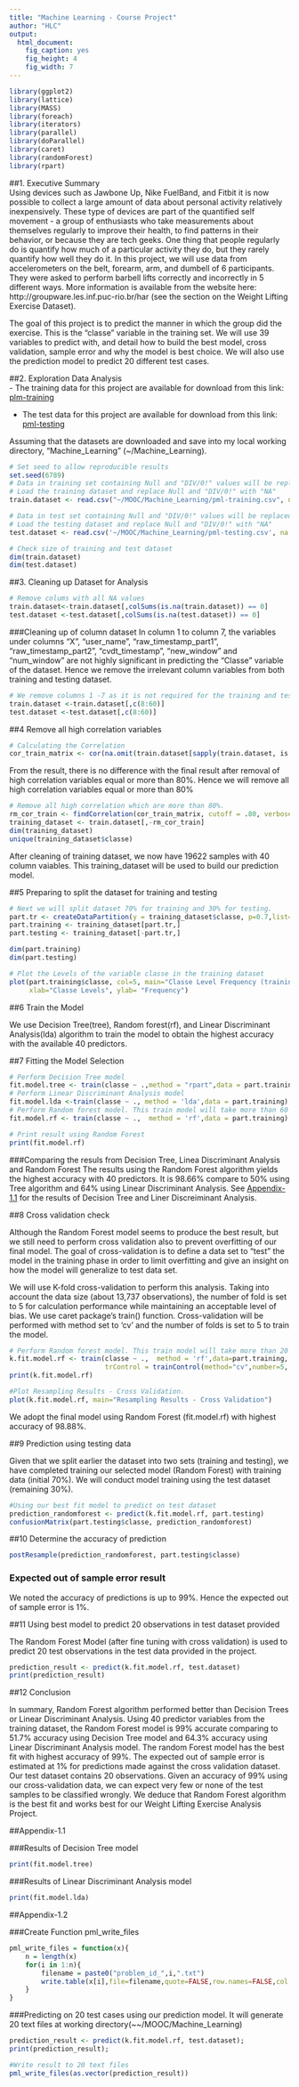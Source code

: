 ```yaml
---
title: "Machine Learning - Course Project"
author: "HLC"
output:
  html_document:
    fig_caption: yes
    fig_height: 4
    fig_width: 7
---
```


```r
library(ggplot2)
library(lattice)
library(MASS)
library(foreach)
library(iterators)
library(parallel)
library(doParallel)
library(caret)
library(randomForest)
library(rpart)
```
##1. Executive Summary  
Using devices such as Jawbone Up, Nike FuelBand, and Fitbit it is now possible to collect a large amount of data about personal activity relatively inexpensively. These type of devices are part of the quantified self movement - a group of enthusiasts who take measurements about themselves regularly to improve their health, to find patterns in their behavior, or because they are tech geeks. One thing that people regularly do is quantify how much of a particular activity they do, but they rarely quantify how well they do it. In this project, we will use data from accelerometers on the belt, forearm, arm, and dumbell of 6 participants. They were asked to perform barbell lifts correctly and incorrectly in 5 different ways. More information is available from the website here: http://groupware.les.inf.puc-rio.br/har (see the section on the Weight Lifting Exercise Dataset).

The goal of this project is to predict the manner in which the group did the exercise. This is the "classe" variable in the training set. We will use 39 variables to predict with, and detail how to build the best model, cross validation, sample error and why the model is best choice. We will also use the prediction model to predict 20 different test cases.

##2. Exploration Data Analysis  
- The training data for this project are available for download from this link:  [plm-training](https://d396qusza40orc.cloudfront.net/predmachlearn/pml-training.csv)

- The test data for this project are available for download from this link:  [pml-testing](https://d396qusza40orc.cloudfront.net/predmachlearn/pml-testing.csv)

Assuming that the datasets are downloaded and save into my local working directory, "Machine_Learning" (~/Machine_Learning). 
```r
# Set seed to allow reproducible results
set.seed(6789)
# Data in training set containing Null and "DIV/0!" values will be replaced with "NA".
# Load the training dataset and replace Null and "DIV/0!" with "NA"
train.dataset <- read.csv("~/MOOC/Machine_Learning/pml-training.csv", na.strings=c("NA","#DIV/0!", ""))

# Data in test set containing Null and "DIV/0!" values will be replaced with "NA".
# Load the testing dataset and replace Null and "DIV/0!" with "NA"
test.dataset <- read.csv('~/MOOC/Machine_Learning/pml-testing.csv', na.strings=c("NA","#DIV/0!", ""))

# Check size of training and test dataset
dim(train.dataset)
dim(test.dataset)
```

##3. Cleaning up Dataset for Analysis  
```r
# Remove colums with all NA values
train.dataset<-train.dataset[,colSums(is.na(train.dataset)) == 0]
test.dataset <-test.dataset[,colSums(is.na(test.dataset)) == 0]
```

###Cleaning up of column dataset
In column 1 to column 7, the variables under columns "X", "user_name", "raw_timestamp_part1", "raw_timestamp_part2", "cvdt_timestamp", "new_window" and "num_window" are not highly significant in predicting the "Classe" variable of the dataset. Hence we remove the irrelevant column variables from both training and testing dataset.

```r
# We remove columns 1 -7 as it is not required for the training and test dataset. Theere are 53 columns remaining in the dataset.
train.dataset <-train.dataset[,c(8:60)]
test.dataset <-test.dataset[,c(8:60)]
```

##4 Remove all high correlation variables
```r
# Calculating the Correlation
cor_train_matrix <- cor(na.omit(train.dataset[sapply(train.dataset, is.numeric)]))
```

From the result, there is no difference with the final result after removal of high correlation variables equal or more than 80%. Hence we will remove all high correlation variables equal or more than 80%

```r
# Remove all high correlation which are more than 80%.
rm_cor_train <- findCorrelation(cor_train_matrix, cutoff = .80, verbose = TRUE)
training_dataset <- train.dataset[,-rm_cor_train]
dim(training_dataset)
unique(training_dataset$classe)
```

After cleaning of training dataset, we now have 19622 samples with 40 column vaiables. This training_dataset will be used to build our prediction model.

##5 Preparing to split the dataset for training and testing
```r
# Next we will split dataset 70% for training and 30% for testing.
part.tr <- createDataPartition(y = training_dataset$classe, p=0.7,list=FALSE)
part.training <- training_dataset[part.tr,]
part.testing <- training_dataset[-part.tr,]

dim(part.training)
dim(part.testing)

# Plot the Levels of the variable classe in the training dataset
plot(part.training$classe, col=5, main="Classe Level Frequency (training dataset)", 
     xlab="Classe Levels", ylab= "Frequency")
```

##6 Train the Model

We use Decision Tree(tree), Random forest(rf), and Linear Discriminant Analysis(lda) algorithm to train the model to obtain the highest accuracy with the available 40 predictors.

##7 Fitting the Model Selection
```r
# Perform Decision Tree model
fit.model.tree <- train(classe ~ .,method = "rpart",data = part.training)
# Perform Linear Discriminant Analysis model
fit.model.lda <-train(classe ~ ., method = 'lda',data = part.training)
# Perform Random forest model. This train model will take more than 60 minutes depending on your hardware for training process.
fit.model.rf <- train(classe ~ .,  method = 'rf',data = part.training)

# Print result using Random Forest
print(fit.model.rf)
```
###Comparing the resuls from Decision Tree, Linea Discriminant Analysis and Random Forest
The results using the Random Forest algorithm yields the highest accuracy with 40 predictors. It is 98.66% compare to 50% using Tree algorithm and 64% using Linear Discriminant Analysis. See  [Appendix-1.1](#appendix-1.1) for the results of Decision Tree and Liner Discreiminant Analysis.

##8 Cross validation check

Although the Random Forest model seems to produce the best result, but we still need to perform cross validation also to prevent overfitting of our final model. The goal of cross-validation is to define a data set to "test" the model in the training phase in order to limit overfitting and give an insight on how the model will generalize to test data set.

We will use K-fold cross-validation to perform this analysis. Taking into account the data size (about 13,737 observations), the number of fold is set to 5 for calculation performance while maintaining an acceptable level of bias. We use caret package's train() function. Cross-validation will be performed with method set to 'cv' and the number of folds is set to 5 to train the model.

```r
# Perform Random forest model. This train model will take more than 20 minutes depending on your hardware for training process.
k.fit.model.rf <- train(classe ~ .,  method = 'rf',data=part.training, 
                        trControl = trainControl(method="cv",number=5, allowParallel = TRUE) )
print(k.fit.model.rf)

#Plot Resampling Results - Cross Validation.
plot(k.fit.model.rf, main="Resampling Results - Cross Validation")

```

We adopt the final model using Random Forest (fit.model.rf) with highest accuracy of 98.88%.

##9 Prediction using testing data

Given that we split earlier the dataset into two sets (training and testing), we have completed training our selected model (Random Forest) with training data (initial 70%). We will conduct model training using the test dataset (remaining 30%).

```r
#Using our best fit model to predict on test dataset 
prediction_randomforest <- predict(k.fit.model.rf, part.testing)
confusionMatrix(part.testing$classe, prediction_randomforest)
```


##10 Determine the accuracy of prediction
```r
postResample(prediction_randomforest, part.testing$classe)
```

### Expected out of sample error result

We noted the accuracy of predictions is up to 99%. Hence the expected out of sample error is 1%.

##11 Using best model to predict 20 observations in test dataset provided

The Random Forest Model (after fine tuning with cross validation) is used to predict 20 test observations in the test data provided in the project.

```r
prediction_result <- predict(k.fit.model.rf, test.dataset)
print(prediction_result)
```


##12 Conclusion

In summary, Random Forest algorithm performed better than Decision Trees or Linear Discriminant Analysis. Using 40 predictor variables from the training dataset, the Random Forest model is 99% accurate comparing to 51.7% accuracy using Decision Tree model and 64.3% accuracy using Linear Discriminant Analysis model. The random Forest model has the best fit with highest accuracy of 99%. The expected out of sample error is estimated at 1% for predictions made against the cross validation dataset. Our test dataset contains 20 observations. Given an accuracy of 99% using our cross-validation data, we can expect very few or none of the test samples to be classified wrongly. We deduce that Random Forest algorithm is the best fit and works best for our Weight Lifting Exercise Analysis Project.



\pagebreak
   
##Appendix-1.1

###Results of Decision Tree model
```r
print(fit.model.tree)
```

###Results of Linear Discriminant Analysis model
```r
print(fit.model.lda)
```

##Appendix-1.2

###Create Function pml_write_files
```r
pml_write_files = function(x){
    n = length(x)
    for(i in 1:n){
        filename = paste0("problem_id_",i,".txt")
        write.table(x[i],file=filename,quote=FALSE,row.names=FALSE,col.names=FALSE)
    }
}

```

###Predicting on 20 test cases using our prediction model. It will generate 20 text files at working directory(~~/MOOC/Machine_Learning)
```r

prediction_result <- predict(k.fit.model.rf, test.dataset);
print(prediction_result);

#Write result to 20 text files
pml_write_files(as.vector(prediction_result))
```

